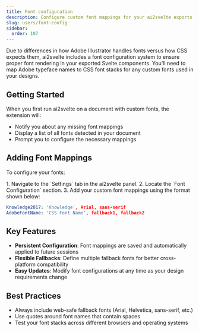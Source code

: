 ```yaml
---
title: Font configuration
description: Configure custom font mappings for your ai2svelte exports.
slug: users/font-config
sidebar:
  order: 107
---
```



Due to differences in how Adobe Illustrator handles fonts versus how CSS expects them, ai2svelte includes a font configuration system to ensure proper font rendering in your exported Svelte components. You'll need to map Adobe typeface names to CSS font stacks for any custom fonts used in your designs.

## Getting Started

When you first run ai2svelte on a document with custom fonts, the extension will:

- Notify you about any missing font mappings
- Display a list of all fonts detected in your document
- Prompt you to configure the necessary mappings

## Adding Font Mappings

To configure your fonts:

<Steps>
  1. Navigate to the `Settings` tab in the ai2svelte panel. 2. Locate the `Font
  Configuration` section. 3. Add your custom font mappings using the format
  shown below:
</Steps>

```yaml
Knowledge2017: 'Knowledge', Arial, sans-serif
AdobeFontName: 'CSS Font Name', fallback1, fallback2
```

## Key Features

- **Persistent Configuration**: Font mappings are saved and automatically applied to future sessions
- **Flexible Fallbacks**: Define multiple fallback fonts for better cross-platform compatibility
- **Easy Updates**: Modify font configurations at any time as your design requirements change

## Best Practices

- Always include web-safe fallback fonts (Arial, Helvetica, sans-serif, etc.)
- Use quotes around font names that contain spaces
- Test your font stacks across different browsers and operating systems
